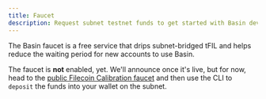 ```yaml
---
title: Faucet
description: Request subnet testnet funds to get started with Basin development.
---
```



The Basin faucet is a free service that drips subnet-bridged tFIL and helps reduce the waiting period for new accounts
to use Basin.

<Callout type="info">

The faucet is **not** enabled, yet. We'll announce once it's live, but for now, head to the
[public Filecoin Calibration faucet](https://faucet.calibnet.chainsafe-fil.io) and then use the CLI to `deposit` the
funds into your wallet on the subnet.

</Callout>
